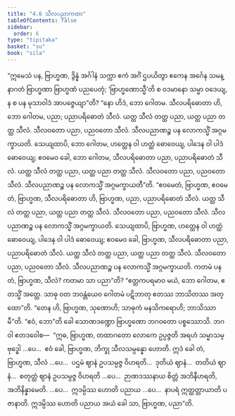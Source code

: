 ```yaml
---
title: "4.6 သီလပညာကထာ"
tableOfContents: false
sidebar:
  order: 6
type: "tipitaka"
basket: "su"
book: "sila"
---
```



<DynamicBreadcrumb />

<Division number="317" book="sila" e="ch" v="6" p="116">

<Paragraph number="486" book="sila">
“ဣမေသံ ပန, ဗြာဟ္မဏ, ဒွိန္နံ အင်္ဂါနံ သက္ကာ ဧကံ အင်္ဂံ ဌပယိတွာ ဧကေန အင်္ဂေန သမန္နာဂတံ ဗြာဟ္မဏာ ဗြာဟ္မဏံ ပညပေတုံ; ‘ဗြာဟ္မဏောသ္မီ’တိ စ ဝဒမာနော သမ္မာ ဝဒေယျ, န စ ပန မုသာဝါဒံ အာပဇ္ဇေယျာ”တိ? “နော ဟိဒံ, ဘော ဂေါတမ. သီလပရိဓောတာ ဟိ, ဘော ဂေါတမ, ပညာ; ပညာပရိဓောတံ သီလံ. ယတ္ထ သီလံ တတ္ထ ပညာ, ယတ္ထ ပညာ တတ္ထ သီလံ. သီလဝတော ပညာ, ပညဝတော သီလံ. သီလပညာဏဉ္စ ပန လောကသ္မိံ အဂ္ဂမက္ခာယတိ. သေယျထာပိ, ဘော ဂေါတမ, ဟတ္ထေန ဝါ ဟတ္ထံ ဓောဝေယျ, ပါဒေန ဝါ ပါဒံ ဓောဝေယျ; ဧဝမေဝ ခေါ, ဘော ဂေါတမ, သီလပရိဓောတာ ပညာ, ပညာပရိဓောတံ သီလံ. ယတ္ထ သီလံ တတ္ထ ပညာ, ယတ္ထ ပညာ တတ္ထ သီလံ. သီလဝတော ပညာ, ပညဝတော သီလံ. သီလပညာဏဉ္စ ပန လောကသ္မိံ အဂ္ဂမက္ခာယတီ”တိ. “ဧဝမေတံ, ဗြာဟ္မဏ, ဧဝမေတံ, ဗြာဟ္မဏ, သီလပရိဓောတာ ဟိ, ဗြာဟ္မဏ, ပညာ, ပညာပရိဓောတံ သီလံ. ယတ္ထ သီလံ တတ္ထ ပညာ, ယတ္ထ ပညာ တတ္ထ သီလံ. သီလဝတော ပညာ, ပညဝတော သီလံ. သီလပညာဏဉ္စ ပန လောကသ္မိံ အဂ္ဂမက္ခာယတိ. သေယျထာပိ, ဗြာဟ္မဏ, ဟတ္ထေန ဝါ ဟတ္ထံ ဓောဝေယျ, ပါဒေန ဝါ ပါဒံ ဓောဝေယျ; ဧဝမေဝ ခေါ, ဗြာဟ္မဏ, သီလပရိဓောတာ ပညာ, ပညာပရိဓောတံ သီလံ. ယတ္ထ သီလံ တတ္ထ ပညာ, ယတ္ထ ပညာ တတ္ထ သီလံ. သီလဝတော ပညာ, ပညဝတော သီလံ. သီလပညာဏဉ္စ ပန လောကသ္မိံ အဂ္ဂမက္ခာယတိ.
</Paragraph>

</Division>
<Division number="318" book="sila" e="ch" v="6" p="117">

<Paragraph number="487" book="sila">
ကတမံ ပန တံ, ဗြာဟ္မဏ, သီလံ? ကတမာ သာ ပညာ”တိ? “ဧတ္တကပရမာဝ မယံ, ဘော ဂေါတမ, ဧတသ္မိံ အတ္ထေ. သာဓု ဝတ ဘဝန္တံယေဝ ဂေါတမံ ပဋိဘာတု ဧတဿ ဘာသိတဿ အတ္ထော”တိ. “တေန ဟိ, ဗြာဟ္မဏ, သုဏောဟိ; သာဓုကံ မနသိကရောဟိ; ဘာသိဿာမီ”တိ. “ဧဝံ, ဘော”တိ ခေါ သောဏဒဏ္ဍော ဗြာဟ္မဏော ဘဂဝတော ပစ္စဿောသိ. ဘဂဝါ ဧတဒဝေါစ—  “ဣဓ, ဗြာဟ္မဏ, တထာဂတော လောကေ ဥပ္ပဇ္ဇတိ အရဟံ သမ္မာသမ္ဗုဒ္ဓေါ …ပေ…  ဧဝံ ခေါ, ဗြာဟ္မဏ, ဘိက္ခု သီလသမ္ပန္နော ဟောတိ. ဣဒံ ခေါ တံ, ဗြာဟ္မဏ, သီလံ …ပေ…  ပဌမံ ဈာနံ ဥပသမ္ပဇ္ဇ ဝိဟရတိ…  ဒုတိယံ ဈာနံ…  တတိယံ ဈာနံ…  စတုတ္ထံ ဈာနံ ဥပသမ္ပဇ္ဇ ဝိဟရတိ …ပေ…  ဉာဏဒဿနာယ စိတ္တံ အဘိနီဟရတိ, အဘိနိန္နာမေတိ. …ပေ…  ဣဒမ္ပိဿ ဟောတိ ပညာယ …ပေ…  နာပရံ ဣတ္ထတ္တာယာတိ ပဇာနာတိ. ဣဒမ္ပိဿ ဟောတိ ပညာယ အယံ ခေါ သာ, ဗြာဟ္မဏ, ပညာ”တိ.
</Paragraph>
</Division>